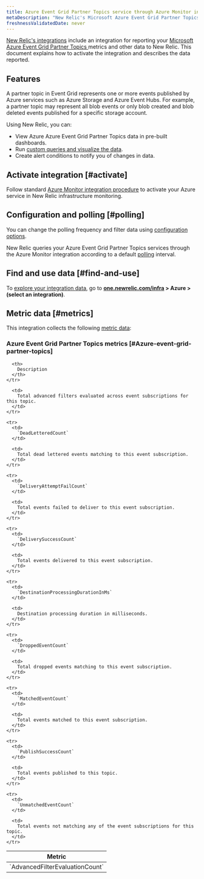 ```yaml
---
title: Azure Event Grid Partner Topics service through Azure Monitor integration
metaDescription: "New Relic's Microsoft Azure Event Grid Partner Topics integration: what data it reports and how to enable it."
freshnessValidatedDate: never
---
```


[New Relic's integrations](/docs/infrastructure/introduction-infra-monitoring) include an integration for reporting your [Microsoft Azure Event Grid Partner Topics ](https://azure.microsoft.com/en-us/products/event-grid/) metrics and other data to New Relic. This document explains how to activate the integration and describes the data reported.

## Features

A partner topic in Event Grid represents one or more events published by Azure services such as Azure Storage and Azure Event Hubs. For example, a partner topic may represent all blob events or only blob created and blob deleted events published for a specific storage account.

Using New Relic, you can:

* View Azure Azure Event Grid Partner Topics data in pre-built dashboards.
* Run [custom queries and visualize the data](/docs/infrastructure/integrations-getting-started/getting-started/use-integration-data-new-relic-insights).
* Create alert conditions to notify you of changes in data.

## Activate integration [#activate]

Follow standard [Azure Monitor integration procedure](/docs/infrastructure/microsoft-azure-integrations/azure-integrations-list/azure-monitor) to activate your Azure service in New Relic infrastructure monitoring.

## Configuration and polling [#polling]

You can change the polling frequency and filter data using [configuration options](/docs/infrastructure/microsoft-azure-integrations/azure-integrations-list/azure-monitor/#settings).

New Relic queries your Azure Event Grid Partner Topics services through the Azure Monitor integration according to a default [polling](/docs/infrastructure/microsoft-azure-integrations/azure-integrations-list/azure-monitor/#settings) interval.

## Find and use data [#find-and-use]

To [explore your integration data](/docs/infrastructure/integrations/find-use-infrastructure-integration-data), go to <DNT>**[one.newrelic.com/infra](https://one.newrelic.com/infra) > Azure > (select an integration)**</DNT>.

## Metric data [#metrics]

This integration collects the following [metric data](/docs/infrastructure/integrations-getting-started/getting-started/understand-integration-data-data-types#metric):

### Azure Event Grid Partner Topics metrics [#Azure-event-grid-partner-topics]

<table>
  <thead>
    <tr>
      <th style={{ width: "300px" }}>
        Metric
      </th>

      <th>
        Description
      </th>
    </tr>
  </thead>

  <tbody>
    <tr>
      <td>
        `AdvancedFilterEvaluationCount`
      </td>

      <td>
        Total advanced filters evaluated across event subscriptions for this topic.
      </td>
    </tr>

    <tr>
      <td>
        `DeadLetteredCount`
      </td>

      <td>
        Total dead lettered events matching to this event subscription.
      </td>
    </tr>

    <tr>
      <td>
        `DeliveryAttemptFailCount`
      </td>

      <td>
        Total events failed to deliver to this event subscription.
      </td>
    </tr>

    <tr>
      <td>
        `DeliverySuccessCount`
      </td>

      <td>
        Total events delivered to this event subscription.
      </td>
    </tr>

    <tr>
      <td>
        `DestinationProcessingDurationInMs`
      </td>

      <td>
        Destination processing duration in milliseconds.
      </td>
    </tr>

    <tr>
      <td>
        `DroppedEventCount`
      </td>

      <td>
        Total dropped events matching to this event subscription.
      </td>
    </tr>

    <tr>
      <td>
        `MatchedEventCount`
      </td>

      <td>
        Total events matched to this event subscription.
      </td>
    </tr>

    <tr>
      <td>
        `PublishSuccessCount`
      </td>

      <td>
        Total events published to this topic.
      </td>
    </tr>

    <tr>
      <td>
        `UnmatchedEventCount`
      </td>

      <td>
        Total events not matching any of the event subscriptions for this topic.
      </td>
    </tr>
  </tbody>
</table>
